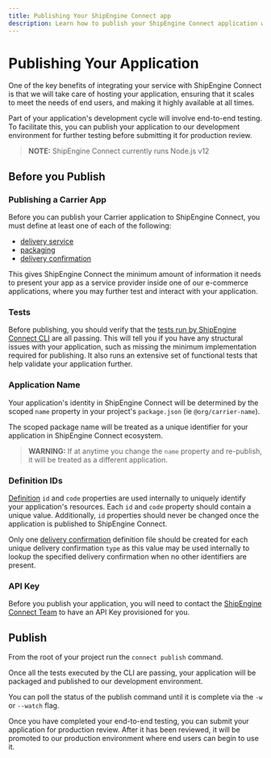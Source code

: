 ```yaml
---
title: Publishing Your ShipEngine Connect app
description: Learn how to publish your ShipEngine Connect application with ShipEngine Connect CLI
---
```




Publishing Your Application
===========================

One of the key benefits of integrating your service with ShipEngine Connect is that we will take care of hosting your application, ensuring that it scales to meet the
needs of end users, and making it highly available at all times.

Part of your application's development cycle will involve end-to-end testing. To facilitate this, you can publish your application to our development environment for further testing before submitting it for production review.

> **NOTE:** ShipEngine Connect currently runs Node.js v12


Before you Publish
------------------

### Publishing a Carrier App
Before you can publish your Carrier application to ShipEngine Connect, you must define at least one of each of the following:
- [delivery service](./reference/delivery-service.mdx)
- [packaging](./reference/packaging.mdx)
- [delivery confirmation](./reference/delivery-confirmation.mdx)

This gives ShipEngine Connect the minimum amount of information it needs to present your app as a service provider inside one of our e-commerce applications,
where you may further test and interact with your application.

### Tests
Before publishing, you should verify that the [tests run by ShipEngine Connect CLI](testing/index.mdx#automated-testing) are all passing. This will tell you if you have any structural
issues with your application, such as missing the minimum implementation required for publishing. It also runs an extensive set
of functional tests that help validate your application further.

### Application Name
Your application's identity in ShipEngine Connect will be determined by the scoped `name` property in your project's `package.json` (ie `@org/carrier-name`).

The scoped package name will be treated as a unique identifier for your application in ShipEngine Connect ecosystem.

> **WARNING:** If at anytime you change the `name` property and re-publish, it will be treated as a different application.


### Definition IDs

[Definition](structure.mdx#definitions) `id` and `code` properties are used internally to uniquely identify your application's resources.
Each `id` and `code` property should contain a unique value. Additionally, `id` properties should
never be changed once the application is published to ShipEngine Connect.

Only one [delivery confirmation](./reference/delivery-confirmation.mdx) definition file should be created for
each unique delivery confirmation `type` as this value may be used internally to lookup the specified delivery confirmation
when no other identifiers are present.




### API Key
Before you publish your application, you will need to contact the [ShipEngine Connect Team](mailto:lewis.zhang@shipstation.com) to have an API Key provisioned for you.


Publish
-------
From the root of your project run the `connect publish` command.

Once all the tests executed by the CLI are passing, your application will be packaged and published to our development environment.

You can poll the status of the publish command until it is complete via the `-w` or `--watch` flag.

Once you have completed your end-to-end testing, you can submit your application for production review. After it has been reviewed, it will be promoted to our production environment where
end users can begin to use it.


<Pager prev="./testing/index.mdx" prevTitle="Testing" />
